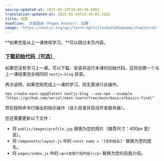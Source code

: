 ```yaml
---
source-updated-at: 2025-05-29T18:05:49.000Z
translation-updated-at: 2025-05-29T19:45:02.210Z
title: 设置
headline: '页面路由 (Pages Router): 设置'
image: 'https://nextjs.org/api/learn-og?title=Set%20up&amp;chapter=42'
---
```


**如果您是从上一课继续学习，**可以跳过本页内容。

### [下载初始代码（可选）](#下载初始代码-optional)

如果您没有学习上一课，可以下载、安装并运行本课的初始代码。这将创建一个与上一课结果完全相同的 `nextjs-blog` 目录。

再次说明，如果您刚完成上一课的学习，则无需进行此操作。

```
npx create-next-app@latest nextjs-blog --use-npm --example "https://github.com/vercel/next-learn/tree/main/basics/basics-final"
```

然后按照命令行输出的指示操作（进入目录并启动开发服务器）。

您还需要更新以下文件：

*   将 `public/images/profile.jpg` 替换为您的照片（推荐尺寸：400px 宽/高）。
*   将 `components/layout.js` 中的 `const name = '[您的姓名]'` 替换为您的姓名。
*   将 `pages/index.js` 中的 `<p>[自我介绍内容]</p>` 替换为您的自我介绍。